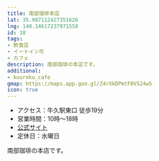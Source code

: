 ```yaml
---
title: 南部珈琲本店
lat: 35.987112427351626
lng: 140.14617237971558
id: 18
tags:
- 飲食店
- イートイン可
- カフェ
description: 南部珈琲の本店です。
additional:
- kouroku_cafe
gmap: https://maps.app.goo.gl/Z4rXkDPmtF8V524w5
icon: true
---
```


<LinkedImage
  basename="poketc_meganest/nanbu_coffee_main-menu"
/>

- アクセス：牛久駅東口 徒歩19分
- 営業時間：10時～18時
- [公式サイト](https://nanbu-coffee.actibookone.com/?cNo=57222&param=MV8yXzc=&pNo=1)
- 定休日：水曜日

南部珈琲の本店です。
